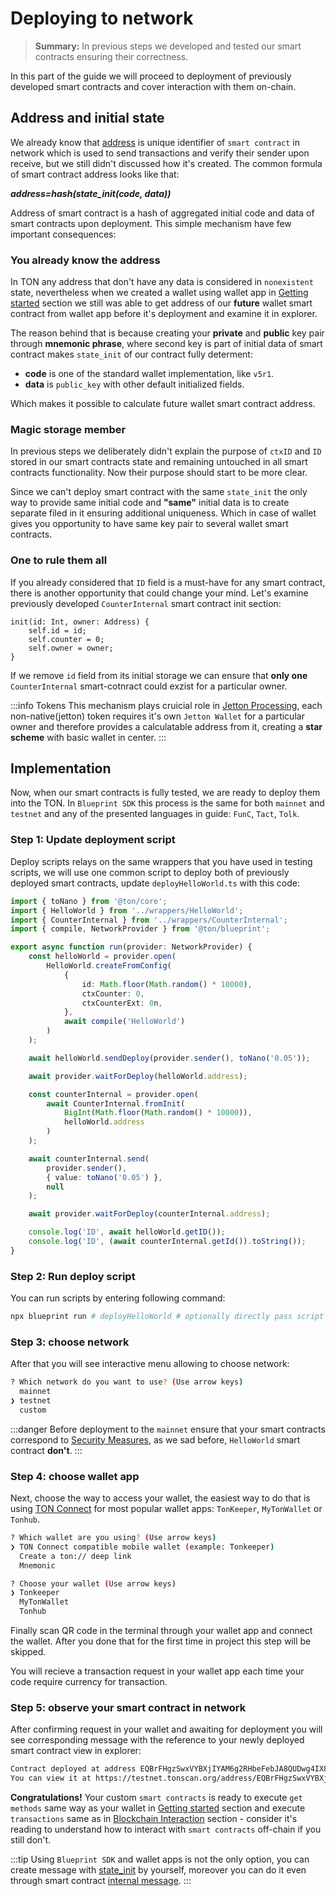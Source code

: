# Deploying to network

> **Summary:** In previous steps we developed and tested our smart contracts ensuring their correctness. 

In this part of the guide we will proceed to deployment of previously developed smart contracts and cover interaction with them on-chain.

## Address and initial state

We already know that [address](/v3/documentation/smart-contracts/addresses/) is unique identifier of `smart contract` in network which is used to send transactions and verify their sender upon receive, but we still didn't discussed how it's created. The common formula of smart contract address looks like that:

***address=hash(state_init(code, data))***

Address of smart contract is a hash of aggregated initial code and data of smart contracts upon deployment. This simple mechanism have few important consequences:

### You already know the address

In TON any address that don't have any data is considered in `nonexistent` state, nevertheless when we created a wallet using wallet app in [Getting started](/v3/guidelines/quick-start/getting-started) section we still was able to get address of our **future** wallet smart contract from wallet app before it's deployment and examine it in explorer. 

The reason behind that is because creating your **private** and **public** key pair through **mnemonic phrase**, where second key is part of initial data of smart contract makes `state_init` of our contract fully determent:
 - **code** is one of the standard wallet implementation, like `v5r1`.
 - **data** is `public_key` with other default initialized fields.

Which makes it possible to calculate future wallet smart contract address.

### Magic storage member

In previous steps we deliberately didn't explain the purpose of `ctxID` and `ID` stored in our smart contracts state and remaining untouched in all smart contracts functionality. Now their purpose should start to be more clear.

Since we can't deploy smart contract with the same `state_init` the only way to provide same initial code and **"same"** initial data is to create separate filed in it ensuring additional uniqueness. Which in case of wallet gives you opportunity to have same key pair to several wallet smart contracts.

### One to rule them all

If you already considered that `ID` field is a must-have for any smart contract, there is another opportunity that could change your mind. Let's examine previously developed `CounterInternal` smart contract init section:

```tact
init(id: Int, owner: Address) {
    self.id = id;
    self.counter = 0;
    self.owner = owner;
}
```

If we remove `id` field from its initial storage we can ensure that **only one** `CounterInternal` smart-cotnract could exzist for a particular owner.

:::info Tokens
This mechanism plays cruicial role in [Jetton Processing](/v3/guidelines/dapps/asset-processing/jettons), each non-native(jetton) token requires it's own `Jetton Wallet` for a particular owner and therefore provides a calculatable address from it, creating a **star scheme** with basic wallet in center.
:::

## Implementation

Now, when our smart contracts is fully tested, we are ready to deploy them into the TON. In `Blueprint SDK` this process is the same for both `mainnet` and `testnet` and any of the presented languages in guide: `FunC`, `Tact`, `Tolk`. 

### Step 1: Update deployment script

Deploy scripts relays on the same wrappers that you have used in testing scripts, we will use one common script to deploy both of previously deployed smart contracts, update `deployHelloWorld.ts` with this code:

```typescript title="/scripts/deployHelloWorld.ts"
import { toNano } from '@ton/core';
import { HelloWorld } from '../wrappers/HelloWorld';
import { CounterInternal } from '../wrappers/CounterInternal';
import { compile, NetworkProvider } from '@ton/blueprint';

export async function run(provider: NetworkProvider) {
    const helloWorld = provider.open(
        HelloWorld.createFromConfig(
            {
                id: Math.floor(Math.random() * 10000),
                ctxCounter: 0,
                ctxCounterExt: 0n,
            },
            await compile('HelloWorld')
        )
    );

    await helloWorld.sendDeploy(provider.sender(), toNano('0.05'));

    await provider.waitForDeploy(helloWorld.address);

    const counterInternal = provider.open(
        await CounterInternal.fromInit(
            BigInt(Math.floor(Math.random() * 10000)),
            helloWorld.address
        )
    );

    await counterInternal.send(
        provider.sender(),
        { value: toNano('0.05') }, 
        null
    );

    await provider.waitForDeploy(counterInternal.address);

    console.log('ID', await helloWorld.getID());
    console.log('ID', (await counterInternal.getId()).toString());
}
```

### Step 2: Run deploy script

You can run scripts by entering following command:

```bash
npx blueprint run # deployHelloWorld # optionally directly pass script
```

### Step 3: choose network

After that you will see interactive menu allowing to choose network:

```bash
? Which network do you want to use? (Use arrow keys)
  mainnet
❯ testnet
  custom
```

:::danger
Before deployment to the `mainnet` ensure that your smart contracts correspond to [Security Measures](/v3/guidelines/smart-contracts/security/overview), as we sad before, `HelloWorld` smart contract **don't**.
:::

### Step 4: choose wallet app

Next, choose the way to access your wallet, the easiest way to do that is using [TON Connect](/v3/guidelines/ton-connect/overview/) for most popular wallet apps: `TonKeeper`, `MyTonWallet` or `Tonhub`.
```bash
? Which wallet are you using? (Use arrow keys)
❯ TON Connect compatible mobile wallet (example: Tonkeeper) 
  Create a ton:// deep link 
  Mnemonic

? Choose your wallet (Use arrow keys)
❯ Tonkeeper 
  MyTonWallet 
  Tonhub
```

Finally scan QR code in the terminal through your wallet app and connect the wallet. After you done that for the first time in project this step will be skipped.

You will recieve a transaction request in your wallet app each time your code require currency for transaction.

### Step 5: observe your smart contract in network

 After confirming request in your wallet and awaiting for deployment you will see corresponding message with the reference to your newly deployed smart contract view in explorer:

```bash
Contract deployed at address EQBrFHgzSwxVYBXjIYAM6g2RHbeFebJA8QUDwg4IX8CPDPug
You can view it at https://testnet.tonscan.org/address/EQBrFHgzSwxVYBXjIYAM6g2RHbeFebJA8QUDwg4IX8CPDPug
```

**Congratulations!** Your custom `smart contracts` is ready to execute `get methods` same way as your wallet in [Getting started](/v3/guidelines/quick-start/getting-started#navigation-tabs) section and execute `transactions` same as in [Blockchain Interaction](/v3/guidelines/quick-start/blockchain-interaction/reading-from-network) section - consider it's reading to understand how to interact with `smart contracts` off-chain if you still don't.

:::tip
Using `Blueprint SDK` and wallet apps is not the only option, you can create message with [state_init](/v3/documentation/smart-contracts/message-management/sending-messages#message-layout) by yourself, moreover you can do it even through smart contract [internal message](/v3/documentation/smart-contracts/message-management/sending-messages#message-layout).
:::


